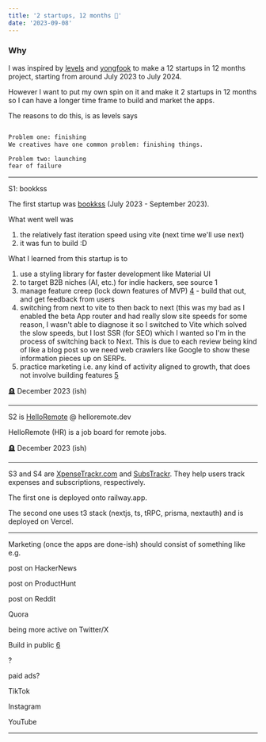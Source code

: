 ```yaml
---
title: '2 startups, 12 months 🍳'
date: '2023-09-08'
---
```


### Why

I was inspired by [levels](https://levels.io/12-startups-12-months) and [yongfook](https://blog.yongfook.com/12-startups-in-12-months.html) to make a 12 startups in 12 months project, starting from around July 2023 to July 2024.

However I want to put my own spin on it and make it 2 startups in 12 months so I can have a longer time frame to build and market the apps.

The reasons to do this, is as levels says

```md

Problem one: finishing
We creatives have one common problem: finishing things. 

Problem two: launching
fear of failure

```


---

S1: bookkss

The first startup was [bookkss](https://bookkss.com) (July 2023 - September 2023).

What went well was
1. the relatively fast iteration speed using vite (next time we'll use next)
2. it was fun to build :D

What I learned from this startup is to 
1. use a styling library for faster development like Material UI
2. to target B2B niches (AI, etc.) for indie hackers, see source 1
3. manage feature creep (lock down features of MVP) [4](https://fastercapital.com/content/Lean-Startup--Feature-Creep.html#Key-Takeaways-on-Lean-Startups-and-Feature-Creep) - build that out, and get feedback from users
4. switching from next to vite to then back to next (this was my bad as I enabled the beta App router and had really slow site speeds for some reason, I wasn't able to diagnose it so I switched to Vite which solved the slow speeds, but I lost SSR (for SEO) which I wanted so I'm in the process of switching back to Next. This is due to each review being kind of like a blog post so we need web crawlers like Google to show these information pieces up on SERPs. 
5. practice marketing i.e. any kind of activity aligned to growth, that does not involve building features [5](https://www.bannerbear.com/blog/one-year-of-marketing-a-saas-from-10k-to-20k-mrr/)


🪦 December 2023 (ish)

---

S2 is [HelloRemote](https://helloremote.dev) @ helloremote.dev

HelloRemote (HR) is a job board for remote jobs.

🪦 December 2023 (ish)

---

S3 and S4 are [XpenseTrackr.com](https://xpensetrackr.com) and [SubsTrackr](https://substrackr.com). They help users track expenses and subscriptions, respectively.

The first one is deployed onto railway.app.

The second one uses t3 stack (nextjs, ts, tRPC, prisma, nextauth) and is deployed on Vercel.

---

Marketing (once the apps are done-ish) should consist of something like e.g.

post on HackerNews

post on ProductHunt

post on Reddit

Quora

being more active on Twitter/X

Build in public [6](https://failory.com/blog/building-in-public)

?

paid ads?

TikTok

Instagram

YouTube

---

